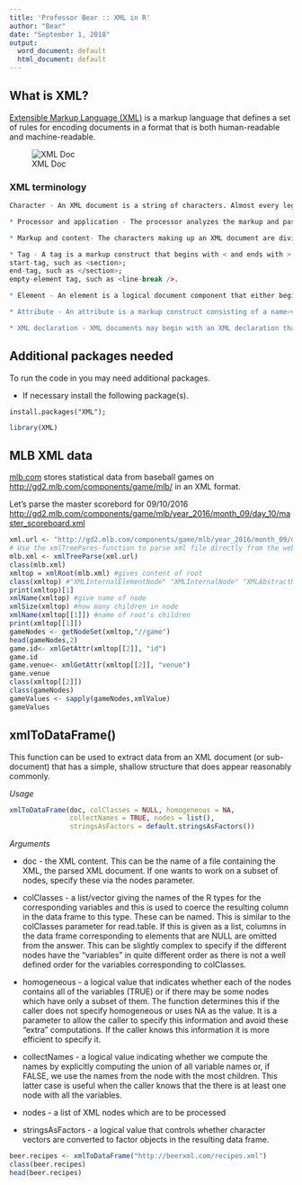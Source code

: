 ```yaml
---
title: 'Professor Bear :: XML in R'
author: "Bear"
date: "September 1, 2018"
output:
  word_document: default
  html_document: default
---
```


## What is XML?

[Extensible Markup Language (XML)](https://en.wikipedia.org/wiki/XML) is a markup language that defines a set of rules for encoding documents in a format that is both human-readable and machine-readable. 

![XML Doc](http://54.198.163.24/YouTube/MachineLearning/IMG/XML.png) 

### XML terminology

```r
Character - An XML document is a string of characters. Almost every legal Unicode character may appear in an XML document.

* Processor and application - The processor analyzes the markup and passes structured information to an application. The specification places requirements on what an XML processor must do and not do, but the application is outside its scope. The processor (as the specification calls it) is often referred to colloquially as an XML parser.  

* Markup and content- The characters making up an XML document are divided into markup and content, which may be distinguished by the application of simple syntactic rules. Generally, strings that constitute markup either begin with the character < and end with a >, or they begin with the character & and end with a ;. Strings of characters that are not markup are content. However, in a CDATA section, the delimiters <![CDATA[ and ]]> are classified as markup, while the text between them is classified as content. In addition, whitespace before and after the outermost element is classified as markup.  

* Tag - A tag is a markup construct that begins with < and ends with >. Tags come in three flavors:
start-tag, such as <section>;
end-tag, such as </section>;
empty-element tag, such as <line-break />.  

* Element - An element is a logical document component that either begins with a start-tag and ends with a matching end-tag or consists only of an empty-element tag. The characters between the start-tag and end-tag, if any, are the element's content, and may contain markup, including other elements, which are called child elements. An example is <greeting>Hello, world!</greeting>. Another is <line-break />.  

* Attribute - An attribute is a markup construct consisting of a name–value pair that exists within a start-tag or empty-element tag. An example is <img src="bear.jpg" alt="bear" />, where the name of the attributes are "src" and "alt" and their values are "bear.jpg" and "bear" respectively. Another example is <step number="3">Connect A to B.</step>, where the name of the attribute is "number" and its value is "3". An XML attribute can only have a single value and each attribute can appear at most once on each element. In the common situation where a list of multiple values is desired, this must be done by encoding the list into a well-formed XML attribute[note 1] with some format beyond what XML defines itself. Usually this is either a comma or semi-colon delimited list or, if the individual values are known not to contain spaces,[note 2] a space-delimited list can be used. <div class="inner greeting-box">Welcome!</div>, where the attribute "class" has both the value "inner greeting-box" and also indicates the two CSS class names "inner" and "greeting-box".   

* XML declaration - XML documents may begin with an XML declaration that describes some information about themselves. An example is <?xml version="1.0" encoding="UTF-8"?>.
```

## Additional packages needed
 
To run the code in you may need additional packages.

* If necessary install the following package(s).  

`install.packages("XML"); `  
   

```r
library(XML)
```


## MLB XML data

[mlb.com](mlb.com) stores statistical data from baseball games on [http://gd2.mlb.com/components/game/mlb/](http://gd2.mlb.com/components/game/mlb/) in an XML format.

Let's parse the master scorebord for 09/10/2016 
[http://gd2.mlb.com/components/game/mlb/year_2016/month_09/day_10/master_scoreboard.xml](http://gd2.mlb.com/components/game/mlb/year_2016/month_09/day_10/master_scoreboard.xml)

```r
xml.url <- "http://gd2.mlb.com/components/game/mlb/year_2016/month_09/day_10/master_scoreboard.xml"
# Use the xmlTreePares-function to parse xml file directly from the web
mlb.xml <- xmlTreeParse(xml.url)
class(mlb.xml)
xmltop = xmlRoot(mlb.xml) #gives content of root
class(xmltop) #"XMLInternalElementNode" "XMLInternalNode" "XMLAbstractNode"
print(xmltop)[1]
xmlName(xmltop) #give name of node
xmlSize(xmltop) #how many children in node
xmlName(xmltop[[1]]) #name of root's children
print(xmltop[[1]])
gameNodes <- getNodeSet(xmltop,"//game")
head(gameNodes,2)
game.id<- xmlGetAttr(xmltop[[2]], "id")
game.id
game.venue<- xmlGetAttr(xmltop[[2]], "venue")
game.venue
class(xmltop[[2]])
class(gameNodes)
gameValues <- sapply(gameNodes,xmlValue)
gameValues
```

## xmlToDataFrame() 

This function can be used to extract data from an XML document (or sub-document) that has a simple, shallow structure that does appear reasonably commonly. 

*Usage* 

```r
xmlToDataFrame(doc, colClasses = NULL, homogeneous = NA,
               collectNames = TRUE, nodes = list(),
               stringsAsFactors = default.stringsAsFactors())
```

*Arguments*

* doc	- the XML content. This can be the name of a file containing the XML, the parsed XML document. If one wants to work on a subset of nodes, specify these via the nodes parameter.

* colClasses - a list/vector giving the names of the R types for the corresponding variables and this is used to coerce the resulting column in the data frame to this type. These can be named. This is similar to the colClasses parameter for read.table. If this is given as a list, columns in the data frame corresponding to elements that are NULL are omitted from the answer. This can be slightly complex to specify if the different nodes have the "variables" in quite different order as there is not a well defined order for the variables corresponding to colClasses.

* homogeneous	- a logical value that indicates whether each of the nodes contains all of the variables (TRUE) or if there may be some nodes which have only a subset of them. The function determines this if the caller does not specify homogeneous or uses NA as the value. It is a parameter to allow the caller to specify this information and avoid these "extra" computations. If the caller knows this information it is more efficient to specify it.

* collectNames - a logical value indicating whether we compute the names by explicitly computing the union of all variable names or, if FALSE, we use the names from the node with the most children. This latter case is useful when the caller knows that the there is at least one node with all the variables.

* nodes	- a list of XML nodes which are to be processed

* stringsAsFactors - a logical value that controls whether character vectors are converted to factor objects in the resulting data frame.


```r

beer.recipes <- xmlToDataFrame("http://beerxml.com/recipes.xml")
class(beer.recipes)
head(beer.recipes)
```


```




```

